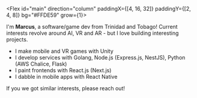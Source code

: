 
<Flex id="main" direction="column" paddingX={[4, 16, 32]} paddingY={[2, 4, 8]} bg="#FFDE59" grow={1}>

I'm **Marcus**, a software/game dev from Trinidad and Tobago! Current interests revolve around AI, VR and AR - but I love building interesting projects.

- I make mobile and VR games with Unity
- I develop services with Golang, Node.js (Express.js, NestJS), Python (AWS Chalice, Flask)
- I paint frontends with React.js (Next.js)
- I dabble in mobile apps with React Native

If you we got similar interests, please reach out!

</Flex>
